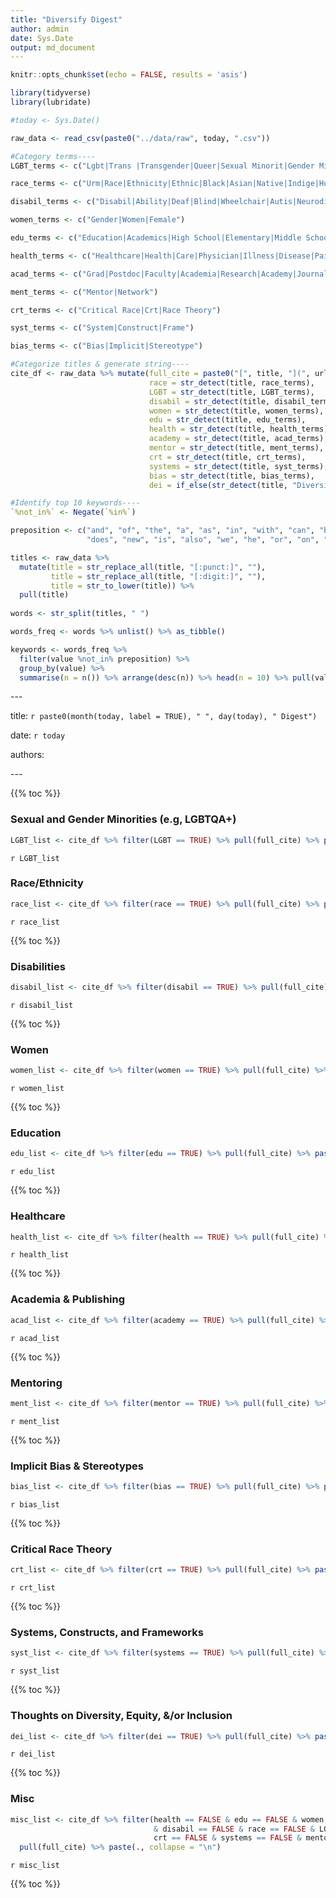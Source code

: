 ```yaml
---
title: "Diversify Digest"
author: admin
date: Sys.Date
output: md_document
---
```


```r
knitr::opts_chunk$set(echo = FALSE, results = 'asis')

library(tidyverse)
library(lubridate)

#today <- Sys.Date()

raw_data <- read_csv(paste0("../data/raw", today, ".csv"))

#Category terms----
LGBT_terms <- c("Lgbt|Trans |Transgender|Queer|Sexual Minorit|Gender Minorit|Gender Ident|Sexual Orientation")

race_terms <- c("Urm|Race|Ethnicity|Ethnic|Black|Asian|Native|Indige|Hurm|Immigrant|Racial|Latin|Hispanic|Minority|Racism")

disabil_terms <- c("Disabil|Ability|Deaf|Blind|Wheelchair|Autis|Neurodiverse|Accessibility|Mental Illness")

women_terms <- c("Gender|Women|Female")

edu_terms <- c("Education|Academics|High School|Elementary|Middle School|School|College Grad|Classroom|Learning|Pedagog|Teach")

health_terms <- c("Healthcare|Health|Care|Physician|Illness|Disease|Pain|Medic|Provid")

acad_terms <- c("Grad|Postdoc|Faculty|Academia|Research|Academy|Journal|Publish|Public|Cite|Citation|Author|Academic|Review|Higher Ed|Peer Review")

ment_terms <- c("Mentor|Network")

crt_terms <- c("Critical Race|Crt|Race Theory")

syst_terms <- c("System|Construct|Frame")

bias_terms <- c("Bias|Implicit|Stereotype")

#Categorize titles & generate string----
cite_df <- raw_data %>% mutate(full_cite = paste0("[", title, "](", url, ") ", author, "\n"),
                               race = str_detect(title, race_terms),
                               LGBT = str_detect(title, LGBT_terms),
                               disabil = str_detect(title, disabil_terms),
                               women = str_detect(title, women_terms),
                               edu = str_detect(title, edu_terms),
                               health = str_detect(title, health_terms),
                               academy = str_detect(title, acad_terms),
                               mentor = str_detect(title, ment_terms),
                               crt = str_detect(title, crt_terms),
                               systems = str_detect(title, syst_terms),
                               bias = str_detect(title, bias_terms),
                               dei = if_else(str_detect(title, "Diversity") & str_detect(title, "Inclusion"), TRUE, FALSE))

#Identify top 10 keywords----
`%not_in%` <- Negate(`%in%`)

preposition <- c("and", "of", "the", "a", "as", "in", "with", "can", "be", "to", "for", "without", 
                 "does", "new", "is", "also", "we", "he", "or", "on", "these", "onward", "at", "by", "from", "an ")

titles <- raw_data %>% 
  mutate(title = str_replace_all(title, "[:punct:]", ""),
         title = str_replace_all(title, "[:digit:]", ""),
         title = str_to_lower(title)) %>% 
  pull(title) 
  
words <- str_split(titles, " ") 

words_freq <- words %>% unlist() %>% as_tibble()

keywords <- words_freq %>% 
  filter(value %not_in% preposition) %>% 
  group_by(value) %>% 
  summarise(n = n()) %>% arrange(desc(n)) %>% head(n = 10) %>% pull(value)
```
\-\-\- 

title: `r paste0(month(today, label = TRUE), " ", day(today), " Digest")`

date: `r today`

authors: 

\-\-\- 

{{% toc %}}

### Sexual and Gender Minorities (e.g, LGBTQA+) ##
```r

LGBT_list <- cite_df %>% filter(LGBT == TRUE) %>% pull(full_cite) %>% paste(., collapse = "\n")
```

`r LGBT_list`

### Race/Ethnicity ##
```r

race_list <- cite_df %>% filter(race == TRUE) %>% pull(full_cite) %>% paste(., collapse = "\n")
```

`r race_list`

{{% toc %}}

### Disabilities ##
```r

disabil_list <- cite_df %>% filter(disabil == TRUE) %>% pull(full_cite) %>% paste(., collapse = "\n")
```

`r disabil_list`

{{% toc %}}

### Women ##
```r

women_list <- cite_df %>% filter(women == TRUE) %>% pull(full_cite) %>% paste(., collapse = "\n")
```

`r women_list`

{{% toc %}}

### Education ##
```r

edu_list <- cite_df %>% filter(edu == TRUE) %>% pull(full_cite) %>% paste(., collapse = "\n")
```

`r edu_list`

{{% toc %}}

### Healthcare ##
```r

health_list <- cite_df %>% filter(health == TRUE) %>% pull(full_cite) %>% paste(., collapse = "\n")
```

`r health_list`

{{% toc %}}

### Academia & Publishing ##
```r

acad_list <- cite_df %>% filter(academy == TRUE) %>% pull(full_cite) %>% paste(., collapse = "\n")
```

`r acad_list`

{{% toc %}}

### Mentoring ##
```r

ment_list <- cite_df %>% filter(mentor == TRUE) %>% pull(full_cite) %>% paste(., collapse = "\n")
```

`r ment_list`

{{% toc %}}

### Implicit Bias & Stereotypes ##
```r

bias_list <- cite_df %>% filter(bias == TRUE) %>% pull(full_cite) %>% paste(., collapse = "\n")
```

`r bias_list`

{{% toc %}}

### Critical Race Theory ##
```r

crt_list <- cite_df %>% filter(crt == TRUE) %>% pull(full_cite) %>% paste(., collapse = "\n")
```

`r crt_list`

{{% toc %}}

### Systems, Constructs, and Frameworks ##
```r

syst_list <- cite_df %>% filter(systems == TRUE) %>% pull(full_cite) %>% paste(., collapse = "\n")
```

`r syst_list`

{{% toc %}}

### Thoughts on Diversity, Equity, &/or Inclusion ##
```r

dei_list <- cite_df %>% filter(dei == TRUE) %>% pull(full_cite) %>% paste(., collapse = "\n")
```

`r dei_list`

{{% toc %}}

### Misc ##
```r

misc_list <- cite_df %>% filter(health == FALSE & edu == FALSE & women == FALSE & academy == FALSE
                                & disabil == FALSE & race == FALSE & LGBT == FALSE & dei == FALSE &
                                crt == FALSE & systems == FALSE & mentor == FALSE) %>% 
  pull(full_cite) %>% paste(., collapse = "\n")
```

`r misc_list`

{{% toc %}}
